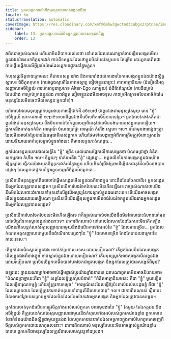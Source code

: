 ```yaml
---
title: អ្នកសង្កេតការណ៍និងអ្នកត្រូវបានគេសង្កេតឃើញ
locale: km
statusTranslation: automatic
coverImage: https://res.cloudinary.com/xmfm6mhw3gwctndtcubgx2rptnae/image/upload/v1740468922/small_cover_tratado_de_psicologia_revolucionaria_a4c0dca4e0.webp
sidebar:
    label: 13. អ្នកសង្កេតការណ៍និងអ្នកត្រូវបានគេសង្កេតឃើញ
    order: 13
---
```

វាពិតជាច្បាស់ណាស់ ហើយវាមិនពិបាកយល់ទេថា នៅពេលដែលនរណាម្នាក់ចាប់ផ្តើមសង្កេតមើលខ្លួនឯងយ៉ាងយកចិត្តទុកដាក់ ចាប់ពីទស្សនៈដែលថាខ្លួនមិនមែនតែមួយទេ តែច្រើន នោះពួកគេពិតជាចាប់ផ្តើមធ្វើការលើអ្វីគ្រប់យ៉ាងដែលពួកគេផ្ទុកនៅក្នុងខ្លួន។

កំហុសផ្លូវចិត្តខាងក្រោមនេះ គឺជាឧបសគ្គ រនាំង និងការរារាំងដល់ការងារនៃការសង្កេតខ្លួនឯងយ៉ាងស្និទ្ធស្នាល៖ ជំងឺភូតកុហក (ការវង្វេងស្មារតីនៃភាពអស្ចារ្យ ជឿថាខ្លួនជាព្រះ) ភាពអាត្មានិយម (ជំនឿលើអត្តសញ្ញាណអចិន្ត្រៃយ៍ ការគោរពបូជាប្រភេទ Alter-Ego ណាមួយ) ជំងឺប៉ារ៉ាណូយ៉ា (ការដឹងគ្រប់បែបយ៉ាង ការគ្រប់គ្រាន់ខ្លួនឯង ភាពអំនួត ជឿថាខ្លួនឯងមិនអាចខុស ភាពក្រអឺតក្រទមបែបអាថ៌កំបាំង មនុស្សដែលមិនចេះមើលទស្សនៈអ្នកដទៃ)។

នៅពេលដែលមនុស្សម្នាក់បន្តដោយការជឿជាក់ដ៏ абсurd ថាខ្លួនឯងជាមនុស្សតែមួយ មាន "ខ្ញុំ" អចិន្ត្រៃយ៍ នោះការងារដ៏ серіёзноលើខ្លួនឯងគឺលើសពីការមិនអាចទៅរួច។ អ្នកដែលតែងតែគិតថាខ្លួនឯងជាមនុស្សតែមួយ នឹងមិនអាចបំបែកខ្លួនចេញពីធាតុដែលមិនចង់បានរបស់ខ្លួនបានឡើយ។ ពួកគេនឹងចាត់ទុកគំនិត អារម្មណ៍ បំណងប្រាថ្នា អារម្មណ៍ កំហឹង ស្នេហា ។ល។ ថាជាមុខងារផ្សេងៗគ្នា ដែលមិនអាចកែប្រែបាននៃធម្មជាតិរបស់ពួកគេ ហើយថែមទាំងបង្ហាញអំពីភាពត្រឹមត្រូវចំពោះអ្នកដទៃ ដោយនិយាយថាកំហុសផ្ទាល់ខ្លួនទាំងនេះ គឺមានលក្ខណៈតំណពូជ...

អ្នកដែលទទួលយកគោលលទ្ធិនៃ "ខ្ញុំ" ច្រើន យល់ដោយផ្អែកលើការសង្កេតថា បំណងប្រាថ្នា គំនិត សកម្មភាព កំហឹង ។ល។ នីមួយៗ ទាក់ទងនឹង "ខ្ញុំ" ផ្សេងគ្នា... អត្តពលិកនៃការសង្កេតខ្លួនឯងយ៉ាងស្និទ្ធស្នាល ធ្វើការយ៉ាងយកចិត្តទុកដាក់នៅក្នុងខ្លួន ហើយខិតខំប្រឹងប្រែងដើម្បីដកធាតុដែលមិនចង់បានផ្សេងៗ ដែលពួកគេផ្ទុកនៅក្នុងខ្លួនចេញពីចិត្តរបស់ពួកគេ...

ប្រសិនបើមនុស្សម្នាក់ពិតជាចាប់ផ្តើមសង្កេតមើលខ្លួនឯងពីខាងក្នុង នោះនឹងបែងចែកជាពីរ៖ អ្នកសង្កេត និងអ្នកដែលត្រូវបានសង្កេត។ ប្រសិនបើការបែងចែកបែបនេះមិនកើតឡើងទេ វាច្បាស់ណាស់ថាយើងនឹងមិនដែលបោះជំហានទៅមុខនៅលើផ្លូវដ៏អស្ចារ្យនៃការស្គាល់ខ្លួនឯងនោះទេ។ តើយើងអាចសង្កេតមើលខ្លួនឯងដោយរបៀបណា ប្រសិនបើយើងធ្វើខុសក្នុងការមិនចង់បែងចែកខ្លួនយើងរវាងអ្នកសង្កេត និងអ្នកដែលត្រូវបានសង្កេត?

ប្រសិនបើការបែងចែកបែបនេះមិនកើតឡើងទេ វាក៏ច្បាស់ណាស់ថាយើងនឹងមិនដែលបោះជំហានទៅមុខនៅលើផ្លូវនៃការស្គាល់ខ្លួនឯងនោះទេ។ ជាការពិតណាស់ នៅពេលដែលការបែងចែកនេះមិនកើតឡើង យើងនៅតែបន្តកំណត់អត្តសញ្ញាណជាមួយនឹងដំណើរការទាំងអស់នៃ "ខ្ញុំ" ដែលមានច្រើន... អ្នកដែលកំណត់អត្តសញ្ញាណជាមួយនឹងដំណើរការផ្សេងៗនៃ "ខ្ញុំ" ដែលមានច្រើន តែងតែជាជនរងគ្រោះនៃកាលៈទេសៈ។

តើអ្នកដែលមិនស្គាល់ខ្លួនឯង អាចកែប្រែកាលៈទេសៈដោយរបៀបណា? តើអ្នកដែលមិនដែលសង្កេតមើលខ្លួនឯងពីខាងក្នុង អាចស្គាល់ខ្លួនឯងដោយរបៀបណា? តើមនុស្សម្នាក់អាចសង្កេតមើលខ្លួនឯងដោយរបៀបណា ប្រសិនបើពួកគេមិនបានបែងចែកជាអ្នកសង្កេត និងអ្នកដែលត្រូវបានសង្កេតពីមុន?

ឥឡូវនេះ គ្មាននរណាម្នាក់អាចចាប់ផ្តើមផ្លាស់ប្តូរយ៉ាងខ្លាំងបានទេ ដរាបណាពួកគេមិនអាចនិយាយថា៖ "បំណងប្រាថ្នានេះគឺជា "ខ្ញុំ" សត្វដែលខ្ញុំត្រូវលុបបំបាត់" "គំនិតអាត្មានិយមនេះ គឺជា "ខ្ញុំ" មួយទៀតដែលធ្វើទារុណកម្មខ្ញុំ ហើយខ្ញុំត្រូវការកម្ទេច" "អារម្មណ៍នេះដែលធ្វើឱ្យប៉ះពាល់ដល់បេះដូងខ្ញុំ គឺជា "ខ្ញុំ" ដែលឈ្លានពាន ដែលខ្ញុំត្រូវការកាត់បន្ថយទៅជាធូលីដីលោហធាតុ" ។ល។ ជាការពិតណាស់ រឿងនេះមិនអាចទៅរួចទេសម្រាប់អ្នកដែលមិនដែលបែងចែករវាងអ្នកសង្កេត និងអ្នកដែលត្រូវបានសង្កេត។

អ្នកដែលចាត់ទុកដំណើរការផ្លូវចិត្តទាំងអស់របស់ពួកគេ ថាជាមុខងារនៃ "ខ្ញុំ" តែមួយ តែឯកត្តជន និងអចិន្ត្រៃយ៍ គឺត្រូវបានកំណត់អត្តសញ្ញាណជាមួយនឹងកំហុសទាំងអស់របស់ពួកគេយ៉ាងខ្លាំង ពួកគេមានទំនាក់ទំនងយ៉ាងជិតស្និទ្ធជាមួយខ្លួនឯង ដែលពួកគេបានបាត់បង់សមត្ថភាពក្នុងការបំបែកពួកគេចេញពីចិត្តរបស់ពួកគេដោយហេតុផលនោះ។ ជាការពិតណាស់ មនុស្សបែបនេះមិនអាចផ្លាស់ប្តូរយ៉ាងខ្លាំងបានទេ ពួកគេគឺជាមនុស្សដែលត្រូវវិនាសសាបសូន្យទាំងស្រុង។

